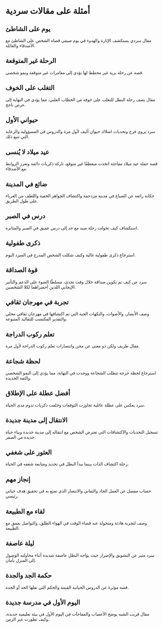 # أمثلة على مقالات سردية


<div style={{ width: "100%", padding: 20, height: "70vh" }}>
  <Chat
    welcome={"مرحبًا، أي أنواع من الأمثلة ترغب في مناقشتها أو الحصول عليها؟"}
    teacherName={"آليكس"}
    systemPrompt={"من فضلك ساعد هذا المستخدم في العثور على أمثلة المقالات التي يبحث عنها!"}
  />
</div>

## يوم على الشاطئ
مقال سردي يستكشف الإثارة والهدوء في يوم صيفي قضاه الشخص على الشاطئ مع الأصدقاء والعائلة.

## الرحلة غير المتوقعة
قصة عن رحلة برية غير مخطط لها تؤدي إلى مغامرات غير متوقعة ونمو شخصي.

## التغلب على الخوف
مقال يصف رحلة البطل للتغلب على خوفه من الخطاب العلني، مما يؤدي في النهاية إلى عرض ناجح.

## حيواني الأول
سرد يروي فرح وتحديات امتلاك حيوان أليف لأول مرة والدروس في المسؤولية والرعاية التي تتبع ذلك.

## عيد ميلاد لا يُنسى
قصة حفلة عيد ميلاد مفاجئة اتخذت منعطفًا غير متوقع، تاركة ذكريات دائمة وتعزز الروابط مع الأصدقاء.

## ضائع في المدينة
حكاية رائعة عن الضياع في مدينة مزدحمة واكتشاف الجواهر الخفية واللطف من الغرباء على طول الطريق.

## درس في الصبر
استكشاف كيف تحولت رحلة صيد مع جد إلى درس عميق في الصبر والمثابرة.

## ذكرى طفولية
استرجاع ذكرى طفولية غالية وكيف شكلت الشخص المدرج في السرد اليوم.

## قوة الصداقة
سرد عن كيف تم تكوين صداقة خلال وقت تحدي، مسلطًا الضوء على الدعم والتأثير الإيجابي اللذين أحضراهما لكلا الشخصين.

## تجربة في مهرجان ثقافي
وصف الأبصار، والأصوات، والنكهات الحية التي تم اكتشافها في مهرجان ثقافي محلي والتقدير المكتسب للتقاليد المتنوعة.

## تعلم ركوب الدراجة
مقال طريف ولكن ذو معنى عن محن وانتصارات تعلم ركوب الدراجة لأول مرة.

## لحظة شجاعة
استرجاع لحظة حرجة تتطلب الشجاعة ووجدت في النهاية، مما يؤدي إلى النمو الشخصي والثقة الجديدة.

## أفضل عطلة على الإطلاق
سرد يعكس على عطلة عائلية تجاوزت التوقعات وخلقت ذكريات تدوم مدى الحياة.

## الانتقال إلى مدينة جديدة
تسجيل التحديات والاكتشافات التي تعترض الشخص مع انتقاله إلى مدينة جديدة وبناء حياة جديدة من الصفر.

## العثور على شغفي
رحلة اكتشاف الذات بينما يبدأ البطل في تحديد ومتابعة شغفه في الحياة.

## إنجاز مهم
حساب مفصل عن العمل الجاد والتفاني والانتصار الذي تمتع به في تحقيق هدف حياتي رئيسي.

## لقاء مع الطبيعة
وصف لتجربة هادئة ومتحولة عند قضاء الوقت في الهواء الطلق، والتواصل بعمق مع الطبيعة.

## ليلة عاصفة
سرد مثير عن التشويق والإصرار حيث يواجه البطل عاصفة شديدة أثناء محاولته الوصول إلى المنزل بأمان.

## حكمة الجد والجدة
قصة مؤثرة عن الدروس الحياتية القيمة والحكم التي نقلها الجد أو الجدة.

## اليوم الأول في مدرسة جديدة
مقال قريب الشبه يوضح الأعصاب والمفاجآت في اليوم الأول في بيئة تعليمية جديدة، وكيف تطورت عبر الزمن.

